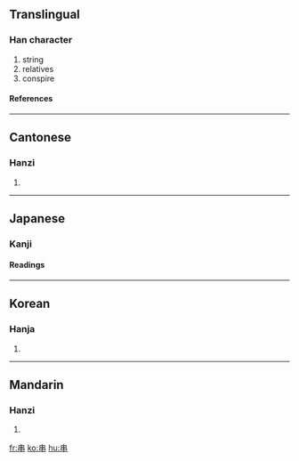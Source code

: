 {{see|串}}<!-- may be replaced by zh-forms -->

==Translingual==
===Han character===
{{Han char|rad=丨|as=06|sn=7|four=5000<sub>6</sub>|canj=中中 (LL)}}
# string
# relatives
# conspire
====References====
{{Han ref|kx=0080.020|dkj=00080|dj=0162.030|hdz=10030.020|uh=4E32|ud=20018|bh=A6EA|bd=42730}}
----
==Cantonese==
===Hanzi===
{{yue-hanzi|jyut=|y=chyun3, gwaan3}}
# {{defn|Cantonese}}
----
==Japanese==
===Kanji===
{{ja-kanji|grade=|rs=丨06}}
====Readings====
{{ja-readings|on=[[せん]] (sen), [[かん]] (kan)|kun=[[くし]] (kushi), [[つらぬく]] (tsuranuku)}}
----
==Korean==
===Hanja===
{{ko-hanja|hangeul=곶, 관, 천|rv=got, gwan, cheon|mr=kot, kwan, ch'ŏn}}
# {{defn|Korean}}
----
==Mandarin==
===Hanzi===
{{cmn-hanzi|pin=chuàn (chuan4)|wg=ch'uan<sup>4</sup>|y=}}
# {{defn|Mandarin}}

[[fr:串]]
[[ko:串]]
[[hu:串]]